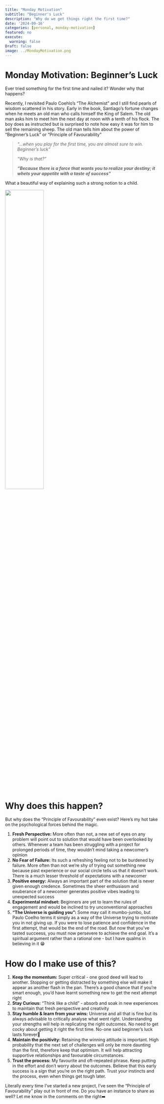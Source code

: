 ```yaml
---
title: "Monday Motivation"
subtitle: "Beginner's Luck"
description: "Why do we get things right the first time?"
date: '2024-09-16'
categories: [personal, monday-motivation]
featured: no
execute:
  warning: false
Draft: false
image: ../MondayMotivation.png
---
```


# Monday Motivation: Beginner's Luck

Ever tried something for the first time and nailed it? Wonder why that happens?

Recently, I revisited Paulo Coehlo's "The Alchemist" and I still find pearls of wisdom scattered in his story. Early in the book, Santiago's fortune changes when he meets an old man who calls himself the King of Salem. The old man asks him to meet him the next day at noon with a tenth of his flock. The boy does as instructed but is surprised to note how easy it was for him to sell the remaining sheep. The old man tells him about the power of "Beginner's Luck" or "Principle of Favourability"

> *"...when you play for the first time, you are almost sure to win. Beginner's luck"*
>
> *"Why is that?"*
>
> ***"Because there is a force that wants you to realize your destiny; it whets your appetite with a taste of success"***

What a beautiful way of explaining such a strong notion to a child.

![](alchemist.jpg){width="50%"}

# Why does this happen? 

But why does the "Principle of Favourability" even exist? Here's my hot take on the psychological forces behind the magic.

1.  **Fresh Perspective:** More often than not, a new set of eyes on any problem will point out to solution that would have been overlooked by others. Whenever a team has been struggling with a project for prolonged periods of time, they wouldn't mind taking a newcomer's opinion
2.  **No Fear of Failure:** Its such a refreshing feeling not to be burdened by failure. More often than not we're shy of trying out something new because past experience or our social circle tells us that it doesn't work. There is a much lesser threshold of expectations with a newcomer
3.  **Positive energy:** Always an important part of the solution that is never given enough credence. Sometimes the sheer enthusiasm and exuberance of a newcomer generates positive vibes leading to unexpected success
4.  **Experimental mindset:** Beginners are yet to learn the rules of engagement and would be inclined to try unconventional approaches
5.  **"The Universe is guiding you":** Some may call it mumbo-jumbo, but Paulo Coelho terms it simply as a way of the Universe trying to motivate you in not giving up. If you were to lose patience and confidence in the first attempt, that would be the end of the road. But now that you've tasted succeess, you must now persevere to achieve the end goal. It's a spiritual argument rather than a rational one - but I have qualms in believing in it 😁

# How do I make use of this? 

1.  **Keep the momentum:** Super critical - one good deed will lead to another. Stopping or getting distracted by something else will make it appear as another flash in the pan. There's a good chance that if you're smart enough, you'd have learnt something new to get the next attempt right
2.  **Stay Curious:** "Think like a child" - absorb and soak in new experiences to maintain that fresh perspective and creativity
3.  **Stay humble & learn from your wins:** Universe and all that is fine but its always advisable to critically analyse what went right. Understanding your strengths will help in replicating the right outcomes. No need to get cocky about getting it right the first time. No-one said beginner's luck lasts forever🙂
4.  **Maintain the positivity:** Retaining the winning attitude is important. High probability that the next set of challenges will only be more daunting than the first, therefore keep that optimism. It will help attracting supportive relationships and favourable circumstances.
5.  **Trust the process:** My favourite and oft-repeated phrase. Keep putting in the effort and don't worry about the outcomes. Believe that this early success is a sign that you're on the right path. Trust your instincts and the process, even when things get tough later.

Literally every time I've started a new project, I've seen the "Principle of Favourability" play out in front of me. Do you have an instance to share as well? Let me know in the comments on the right➡️
